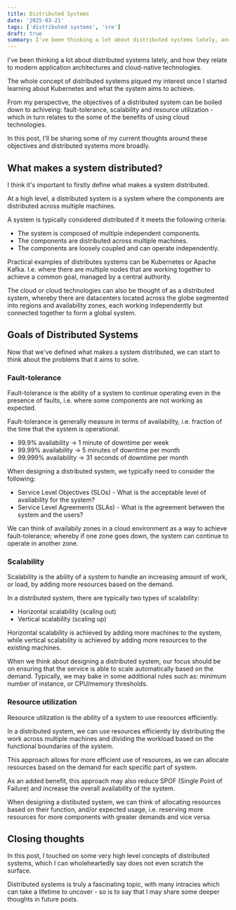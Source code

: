 ```yaml
---
title: Distributed Systems
date: '2025-03-21'
tags: ['distributed systems', 'sre']
draft: true
summary: I've been thinking a lot about distributed systems lately, and how they relate to modern application architectures and cloud-native technologies.
---
```


I've been thinking a lot about distributed systems lately, and how they relate to modern application architectures and cloud-native technologies.

The whole concept of distributed systems piqued my interest once I started learning about Kubernetes and what the system aims to achieve.

From my perspective, the objectives of a distributed system can be boiled down to achiveing: fault-tolerance, scalability and resource utilization - which in turn relates to the some of the benefits of using cloud technologies.

In this post, I'll be sharing some of my current thoughts around these objectives and distributed systems more broadly.

## What makes a system distributed?

I think it's important to firstly define what makes a system distributed.

At a high level, a distributed system is a system where the components are distributed across multiple machines.

A system is typically considered distributed if it meets the following criteria:

- The system is composed of multiple independent components.
- The components are distributed across multiple machines.
- The components are loosely coupled and can operate independently. 

Practical examples of distributes systems can be Kubernetes or Apache Kafka. I.e. where there are multiple nodes that are working together to achieve a common goal, managed by a central authority.

The cloud or cloud technologies can also be thought of as a distributed system, whereby there are datacenters located across the globe segmented into regions and availability zones, each working independently but connected together to form a global system.

## Goals of Distributed Systems

Now that we've defined what makes a system distributed, we can start to think about the problems that it aims to solve.

### Fault-tolerance

Fault-tolerance is the ability of a system to continue operating even in the presence of faults, i.e. where some components are not working as expected.

Fault-tolerance is generally measure in terms of availability, i.e. fraction of the time that the system is operational.

- 99.9% availability -> 1 minute of downtime per week
- 99.99% availability -> 5 minutes of downtime per month
- 99.999% availability -> 31 seconds of downtime per month  

When designing a distributed system, we typically need to consider the following:

- Service Level Objectives (SLOs) - What is the acceptable level of availability for the system?
- Service Level Agreements (SLAs) - What is the agreement between the system and the users?

We can think of availabily zones in a cloud environment as a way to achieve fault-tolerance; whereby if one zone goes down, the system can continue to operate in another zone.

### Scalability

Scalability is the ability of a system to handle an increasing amount of work, or load, by adding more resources based on the demand.

In a distributed system, there are typically two types of scalability:

- Horizontal scalability (scaling out)
- Vertical scalability (scaling up)

Horizontal scalability is achieved by adding more machines to the system, while vertical scalability is achieved by adding more resources to the existing machines.

When we think about designing a distributed system, our focus should be on ensuring that the service is able to scale automatically based on the demand. Typically, we may bake in some additional rules such as: minimum number of instance, or CPU/memory thresholds.

### Resource utilization

Resource utilization is the ability of a system to use resources efficiently.

In a distributed system, we can use resources efficiently by distributing the work across multiple machines and dividing the workload based on the functional boundaries of the system.

This approach allows for more efficient use of resources, as we can allocate resources based on the demand for each specific part of system.

As an added benefit, this approach may also reduce SPOF (Single Point of Failure) and increase the overall availability of the system.

When designing a distibuted system, we can think of allocating resources based on their function, and/or expected usage, i.e. reserving more resources for more components with greater demands and vice versa.

## Closing thoughts

In this post, I touched on some very high level concepts of distributed systems, which I can wholeheartedly say does not even scratch the surface.

Distributed systems is truly a fascinating topic, with many intracies which can take a lifetime to uncover - so is to say that I may share some deeper thoughts in future posts.
